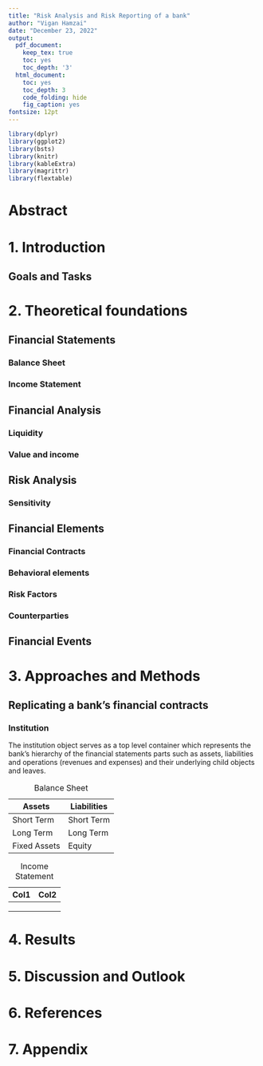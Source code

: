 ```yaml
---
title: "Risk Analysis and Risk Reporting of a bank"
author: "Vigan Hamzai"
date: "December 23, 2022"
output:
  pdf_document:
    keep_tex: true
    toc: yes
    toc_depth: '3'
  html_document:
    toc: yes
    toc_depth: 3
    code_folding: hide
    fig_caption: yes
fontsize: 12pt
---
```


```r
library(dplyr)
library(ggplot2)
library(bsts)
library(knitr)
library(kableExtra)
library(magrittr)
library(flextable)
```

\newpage

# Abstract

\newpage

# 1. Introduction

## Goals and Tasks

\newpage

# 2. Theoretical foundations

## Financial Statements

### Balance Sheet

### Income Statement

## Financial Analysis

### Liquidity

### Value and income

## Risk Analysis

### Sensitivity

## Financial Elements

### Financial Contracts

### Behavioral elements

### Risk Factors

### Counterparties

## Financial Events

\newpage

# 3. Approaches and Methods

## Replicating a bank's financial contracts

### Institution

The institution object serves as a top level container which represents the bank's hierarchy of the financial statements parts such as assets, liabilities and operations (revenues and expenses) and their underlying child objects and leaves.

| Assets       | Liabilities |
|--------------|-------------|
| Short Term   | Short Term  |
| Long Term    | Long Term   |
| Fixed Assets | Equity      |

: Balance Sheet

| Col1 | Col2 |
|------|------|
|      |      |
|      |      |
|      |      |

: Income Statement

\newpage

# 4. Results

\newpage

# 5. Discussion and Outlook

\newpage

# 6. References

\newpage

# 7. Appendix
